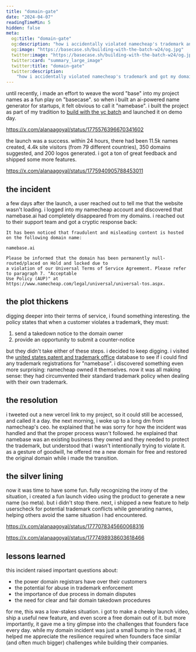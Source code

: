 ```yaml
---
title: "domain-gate"
date: "2024-04-07"
readingTimeMin: 5
hidden: false
meta:
  og:title: "domain-gate"
  og:description: "how i accidentally violated namecheap's trademark and got my domain taken down"
  og:image: "https://basecase.sh/building-with-the-batch-w24/og.jpg"
  twitter:image: "https://basecase.sh/building-with-the-batch-w24/og.jpg"
  twitter:card: "summary_large_image"
  twitter:title: "domain-gate"
  twitter:description:
    "how i accidentally violated namecheap's trademark and got my domain taken down"
---
```


until recently, i made an effort to weave the word "base" into my project names as a fun play on
"basecase". so when i built an ai-powered name generator for startups, it felt obvious to call it
"namebase". i built the project as part of my tradition to
[build with the yc batch](/blog/building-with-the-batch-w24) and launched it on demo day.

https://x.com/alanaagoyal/status/1775576396670341602

the launch was a success. within 24 hours, there had been 11.5k names created, 4.4k site visitors
(from 79 different countries), 350 domains suggested, and 200 logos generated. i got a ton of great
feedback and shipped some more features.

https://x.com/alanaagoyal/status/1775940905788453011

## the incident

a few days after the launch, a user reached out to tell me that the website wasn't loading. i logged
into my namecheap account and discovered that namebase.ai had completely disappeared from my
domains. i reached out to their support team and got a cryptic response back:

```
It has been noticed that fraudulent and misleading content is hosted on the following domain name:

namebase.ai

Please be informed that the domain has been permanently null-routed/placed on Hold and locked due to
a violation of our Universal Terms of Service Agreement. Please refer to paragraph 7. "Acceptable
Use Policy (AUP)" at https://www.namecheap.com/legal/universal/universal-tos.aspx.
```

## the plot thickens

digging deeper into their terms of service, i found something interesting. the policy states that
when a customer violates a trademark, they must:

1. send a takedown notice to the domain owner
2. provide an opportunity to submit a counter-notice

but they didn't take either of these steps. i decided to keep digging. i visited the
[united states patent and trademark office](https://www.uspto.gov/trademarks/search) database to see
if i could find any trademark registrations for "namebase". i discovered something even more
surprising: namecheap owned it themselves. now it was all making sense: they had circumvented their
standard trademark policy when dealing with their own trademark.

## the resolution

i tweeted out a new vercel link to my project, so it could still be accessed, and called it a day.
the next morning, i woke up to a long dm from namecheap's ceo. he explained that he was sorry for
how the incident was handled and that the proper process wasn't followed. he explained that namebase
was an existing business they owned and they needed to protect the trademark, but understood that i
wasn't intentionally trying to violate it. as a gesture of goodwill, he offered me a new domain for
free and restored the original domain while i made the transition.

## the silver lining

now it was time to have some fun. fully recognizing the irony of the situation, i created a fun
launch video using the product to generate a new name (so meta). but i didn't stop there. next, i
shipped a new feature to help userscheck for potential trademark conflicts while generating names,
helping others avoid the same situation i had encountered.

https://x.com/alanaagoyal/status/1777078345660068316

https://x.com/alanaagoyal/status/1777498938603618466

## lessons learned

this incident raised important questions about:

- the power domain registrars have over their customers
- the potential for abuse in trademark enforcement
- the importance of due process in domain disputes
- the need for clear and fair domain takedown procedures

for me, this was a low-stakes situation. i got to make a cheeky launch video, ship a useful new
feature, and even score a free domain out of it. but more importantly, it gave me a tiny glimpse
into the challenges that founders face every day. while my domain incident was just a small bump in
the road, it helped me appreciate the resilience required when founders face similar (and often much
bigger) challenges while building their companies.
